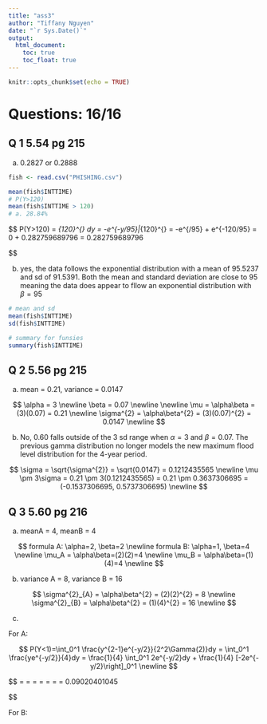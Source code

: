 ```yaml
---
title: "ass3"
author: "Tiffany Nguyen"
date: "`r Sys.Date()`"
output: 
  html_document:
    toc: true
    toc_float: true
---
```


```r
knitr::opts_chunk$set(echo = TRUE)
```

# Questions: 16/16

## Q 1 5.54 pg 215

a. 0.2827 or 0.2888
```r
fish <- read.csv("PHISHING.csv")

mean(fish$INTTIME)
# P(Y>120)
mean(fish$INTTIME > 120)
# a. 28.84%
```

$$
P(Y>120) = \int_{120}^{\infty} \frac{e^{-y/95}}{95} dy = -e^{-y/95}|_{120}^{\infty} = -e^{\infty/95} + e^{-120/95} = 0 + 0.282759689796 = 0.282759689796

$$

b. yes, the data follows the exponential distribution with a mean of 95.5237 and sd of 91.5391. Both the mean and standard deviation are close to 95 meaning the data does appear to fllow an exponential distribution with $\beta = 95$

```r

# mean and sd
mean(fish$INTTIME)
sd(fish$INTTIME)

# summary for funsies
summary(fish$INTTIME)
```

## Q 2 5.56 pg 215

a. mean = 0.21, variance = 0.0147

$$
\alpha = 3 \newline
\beta = 0.07 \newline
\newline
\mu = \alpha\beta = (3)(0.07) = 0.21 \newline
\sigma^{2} = \alpha\beta^{2} = (3)(0.07)^{2} = 0.0147 \newline
$$

b. No, 0.60 falls outside of the 3 sd range when $\alpha=3$ and $\beta=0.07$. The previous gamma distribution no longer models the new maximum flood level distribution for the 4-year period.

$$
\sigma = \sqrt{\sigma^{2}} = \sqrt{0.0147} = 0.1212435565 \newline
\mu \pm 3\sigma = 0.21 \pm 3(0.1212435565) = 0.21 \pm 0.3637306695 = (-0.1537306695, 0.5737306695) \newline
$$

## Q 3 5.60 pg 216

a. meanA = 4, meanB = 4

$$
formula A: \alpha=2, \beta=2 \newline
formula B: \alpha=1, \beta=4 \newline
\mu_A = \alpha\beta=(2)(2)=4 \newline
\mu_B = \alpha\beta=(1)(4)=4 \newline
$$

b. variance A = 8, variance B = 16

$$
\sigma^{2}_{A} = \alpha\beta^{2} = (2)(2)^{2} = 8 \newline
\sigma^{2}_{B} = \alpha\beta^{2} = (1)(4)^{2} = 16 \newline
$$

c.

For A:

$$
P(Y<1)=\int_0^1 \frac{y^{2-1}e^{-y/2}}{2^2\Gamma(2)}dy = \int_0^1 \frac{ye^{-y/2}}{4}dy = \frac{1}{4} \int_0^1 2e^{-y/2}dy + \frac{1}{4} [-2e^{-y/2}\right]_0^1 \newline
$$

$$
= \frac{1}{4} \left[-2e^{-1/2} + 2(0)e^{0}\right] = \frac{1}{4} \left[-2e^{-1/2}(3) + 4\right] = \frac{1}{4} \left[-6e^{-1/2} + 4\right] = \frac{1}{4} \left[-6(0.6065306597) + 4\right] = \frac{1}{4} \left[-3.6391839582 + 4\right] = \frac{1}{4} \left[0.3608160418\right] = 0.09020401045

$$

For B:


